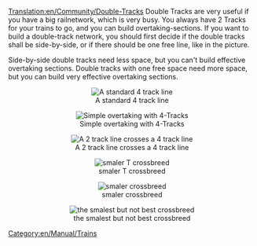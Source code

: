 [[Translation:en/Community/Double-Tracks]]
Double Tracks are very useful if you have a big railnetwork, which is very busy. You always have 2 Tracks for your trains to go, and you can build overtaking-sections.
If you want to build a double-track network, you should first decide if the double tracks shall be side-by-side, or if there should be one free line, like in the picture.

Side-by-side double tracks need less space, but you can't build effective overtaking sections.
Double tracks with one free space need more space, but you can build very effective overtaking sections.


<center>[[File:en/Community/Normal 4 track.png|center|frame|A standard 4 track line]]</center>
<center>[[File:en/Community/Simple overtaking.png|center|frame|Simple overtaking with 4-Tracks]]</center>
<center>[[File:en/Community/2 track - 4 track.png|center|frame|A 2 track line crosses a 4 track line]]</center>
<center>[[File:en/Smal t crossbreed.png|center|frame|smaler T crossbreed]]</center>
<center>[[File:en/2track crossbreed.png|center|frame|smaler crossbreed]]</center>
<center>[[File:en/Smalest 2track crossbreed.png|center|frame|the smalest but not best crossbreed]]</center>



[[Category:en/Manual/Trains]]